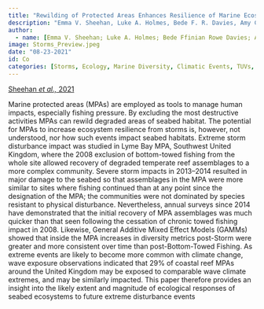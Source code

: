 ```yaml
---
title: "Rewilding of Protected Areas Enhances Resilience of Marine Ecosystems to Extreme Climatic Events"
description: "Emma V. Sheehan, Luke A. Holmes, Bede F. R. Davies, Amy Cartwright, Adam Rees & Martin J. Attrill."
author:
  - name: [Emma V. Sheehan; Luke A. Holmes; Bede Ffinian Rowe Davies; Amy Cartwright; Adam Rees; Martin J. Attrill]
image: Storms_Preview.jpeg
date: "08-23-2021"
id: Co
categories: [Storms, Ecology, Marine Diversity, Climatic Events, TUVs, Co-Author]
---
```


[Sheehan *et al.,* 2021](https://www.lymebayreserve.co.uk/download-centre/files/2021-Sheehan-et-al-Rewilding-of-Protected-Areas-Enhances-Resilience-to-Extreme-Climatic-Events-Frontiers-in-Marine-Science-open-access.pdf)

Marine protected areas (MPAs) are employed as tools to manage human impacts, especially fishing pressure. By excluding the most destructive activities MPAs can rewild degraded areas of seabed habitat. The potential for MPAs to increase ecosystem resilience from storms is, however, not understood, nor how such events impact seabed habitats. Extreme storm disturbance impact was studied in Lyme Bay MPA, Southwest United Kingdom, where the 2008 exclusion of bottom-towed fishing from the whole site allowed recovery of degraded temperate reef assemblages to a more complex community. Severe storm impacts in 2013–2014 resulted in major damage to the seabed so that assemblages in the MPA were more similar to sites where fishing continued than at any point since the designation of the MPA; the communities were not dominated by species resistant to physical disturbance. Nevertheless, annual surveys since 2014 have demonstrated that the initial recovery of MPA assemblages was much quicker than that seen following the cessation of chronic towed fishing impact in 2008. Likewise, General Additive Mixed Effect Models (GAMMs) showed that inside the MPA increases in diversity metrics post-Storm were greater and more consistent over time than post-Bottom-Towed Fishing. As extreme events are likely to become more common with climate change, wave exposure observations indicated that 29% of coastal reef MPAs around the United Kingdom may be exposed to comparable wave climate extremes, and may be similarly impacted. This paper therefore provides an insight into the likely extent and magnitude of ecological responses of seabed ecosystems to future extreme disturbance events


